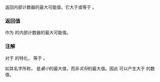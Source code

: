 {{cpp/thread/counting_semaphore/title|max}}
{{cpp/thread/counting_semaphore/navbar}}
{{dcl begin}}
{{dcl|since=c++20|
constexpr std::ptrdiff_t max() noexcept;
}}
{{dcl end}}

返回内部计数器的最大可能值，它大于或等于 {{tt|LeastMaxValue}}。

===返回值===
作为 {{lc|std::ptrdiff_t}} 的内部计数器的最大可能值。

===注解===
对于 {{tt|binary_semaphore}} 的特化，{{tt|LeastMaxValue}} 等于 {{c|1}}。

如其名字所称，{{tt|LeastMaxValue}} 是''最小''{{sep}}的最大值，而非''实际''{{sep}}的最大值。因此 {{c|max()}} 可以产生大于 {{tt|LeastMaxValue}} 的数值。

{{langlinks|de|en|es|fr|it|ja|pt|ru}}